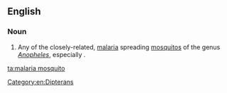 ==English==

===Noun===
{{wikipedia|Anopheles gambiae|Malaria mosquito}}
{{en-noun|head=[[malaria]] [[mosquito]]}}

# Any of the closely-related, [[malaria]] spreading [[mosquito]]s of the genus ''[[Anopheles]]'', especially {{taxlink|Anopheles gambiae|species}}.

[[Category:en:Dipterans]]

[[ta:malaria mosquito]]